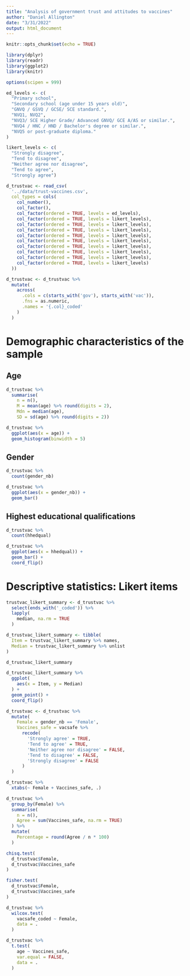 ```yaml
---
title: "Analysis of government trust and attitudes to vaccines"
author: "Daniel Allington"
date: "3/31/2022"
output: html_document
---
```


```r
knitr::opts_chunk$set(echo = TRUE)

library(dplyr)
library(readr)
library(ggplot2)
library(knitr)

options(scipen = 999)

ed_levels <- c(
  "Primary school",
  "Secondary school (age under 15 years old)",
  "GNVQ / GSVQ / GCSE/ SCE standard.",
  "NVQ1, NVQ2",
  "NVQ3/ SCE Higher Grade/ Advanced GNVQ/ GCE A/AS or similar.",
  "NVQ4 / HNC / HND / Bachelor's degree or similar.",
  "NVQ5 or post-graduate diploma."                             
)

likert_levels <- c(
  "Strongly disagree", 
  "Tend to disagree", 
  "Neither agree nor disagree", 
  "Tend to agree", 
  "Strongly agree")                                

d_trustvac <- read_csv(
  '../data/trust-vaccines.csv',
  col_types = cols(
    col_number(),
    col_factor(),
    col_factor(ordered = TRUE, levels = ed_levels),
    col_factor(ordered = TRUE, levels = likert_levels),
    col_factor(ordered = TRUE, levels = likert_levels),
    col_factor(ordered = TRUE, levels = likert_levels),
    col_factor(ordered = TRUE, levels = likert_levels),
    col_factor(ordered = TRUE, levels = likert_levels),
    col_factor(ordered = TRUE, levels = likert_levels),
    col_factor(ordered = TRUE, levels = likert_levels),
    col_factor(ordered = TRUE, levels = likert_levels),
    col_factor(ordered = TRUE, levels = likert_levels)
  ))

d_trustvac <- d_trustvac %>%
  mutate(
    across(
      .cols = c(starts_with('gov'), starts_with('vac')),
      .fns = as.numeric,
      .names = '{.col}_coded'
    )
  )
```

# Demographic characteristics of the sample

## Age
```r
d_trustvac %>%
  summarise(
    n = n(),
    M = mean(age) %>% round(digits = 2), 
    Mdn = median(age),
    SD = sd(age) %>% round(digits = 2))

d_trustvac %>%
  ggplot(aes(x = age)) +
  geom_histogram(binwidth = 5)
```

## Gender
```r
d_trustvac %>%
  count(gender_nb)

d_trustvac %>%
  ggplot(aes(x = gender_nb)) +
  geom_bar()
```

## Highest educational qualifications
```r
d_trustvac %>%
  count(hhedqual)

d_trustvac %>%
  ggplot(aes(x = hhedqual)) +
  geom_bar() +
  coord_flip()
```

# Descriptive statistics: Likert items
```r
trustvac_likert_summary <- d_trustvac %>%
  select(ends_with('_coded')) %>%
  lapply(
    median, na.rm = TRUE
  )

d_trustvac_likert_summary <- tibble(
  Item = trustvac_likert_summary %>% names,
  Median = trustvac_likert_summary %>% unlist
)

d_trustvac_likert_summary

d_trustvac_likert_summary %>%
  ggplot(
    aes(x = Item, y = Median)
  ) +
  geom_point() +
  coord_flip()
```

```r

d_trustvac <- d_trustvac %>%
  mutate(
    Female = gender_nb == 'Female',
    Vaccines_safe = vacsafe %>%
      recode(
        'Strongly agree' = TRUE,
        'Tend to agree' = TRUE,
        'Neither agree nor disagree' = FALSE,
        'Tend to disagree' = FALSE,
        'Strongly disagree' = FALSE
      )
  )

d_trustvac %>%
  xtabs(~ Female + Vaccines_safe, .)

d_trustvac %>%
  group_by(Female) %>%
  summarise(
    n = n(),
    Agree = sum(Vaccines_safe, na.rm = TRUE)
  ) %>%
  mutate(
    Percentage = round(Agree / n * 100)
  )

chisq.test(
  d_trustvac$Female,
  d_trustvac$Vaccines_safe
)

fisher.test(
  d_trustvac$Female,
  d_trustvac$Vaccines_safe
)
```

```r
d_trustvac %>%
  wilcox.test(
    vacsafe_coded ~ Female,
    data = .
  )
```

```r
d_trustvac %>%
  t.test(
    age ~ Vaccines_safe,
    var.equal = FALSE,
    data = .
  )
```




